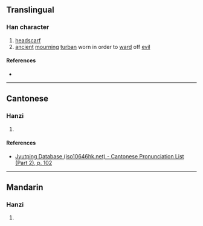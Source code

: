 {{character info/new}}
==Translingual==

===Han character===
{{Han char|rn=50|rad=巾|as=06|sn=9|four=|canj=LBMA|ids=⿰巾百}}

# [[headscarf]]
# [[ancient]] [[mourn]]ing [[turban]] worn in order to [[ward]] off [[evil]]

====References====
* {{Han ref|kx=0330.180|dkj=08867|dj=0636.080|hdz=10736.110|uh=5E1E|ud=24094}}

----

==Cantonese==

===Hanzi===
{{yue-hanzi|jyut=[[mak6]]|y=mak6}}

# {{rfdef|yue|sort=巾06}}

====References====
* [http://www.iso10646hk.net/jp/document/download.jsp Jyutping Database (iso10646hk.net) - Cantonese Pronunciation List (Part 2), p. 102]

----

==Mandarin==

===Hanzi===
{{cmn-hanzi|pin=[[mò]] ([[mo4]])|wg=mo<sup>4</sup>}}

# {{rfdef|cmn|sort=巾06}}